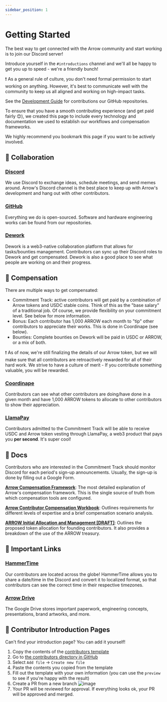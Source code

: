```yaml
---
sidebar_position: 1
---
```


# Getting Started

The best way to get connected with the Arrow community and start working is to join our Discord server!

Introduce yourself in the `#introductions` channel and we'll all be happy to get you up to speed - we're a friendly bunch!

:exclamation: As a general rule of culture, you don't need formal permission to start working on anything. However, it's best to communicate well with the community to keep us all aligned and working on high-impact tasks.

See the [Development Guide](./guides/development-guide.md) for contributions our GitHub repositories.

To ensure that you have a smooth contributing experience (and get paid fairly 😊), we created this page to include every technology and documentation we used to establish our workflows and compensation frameworks.

We highly recommend you bookmark this page if you want to be actively involved.

## :busts_in_silhouette: Collaboration

### [Discord](https://discord.com/invite/arrow)
We use Discord to exchange ideas, schedule meetings, and send memes around. Arrow's Discord channel is the best place to keep up with Arrow's development and hang out with other contributors.

### [GitHub](https://github.com/Arrow-air)
Everything we do is open-sourced. Software and hardware engineering works can be found from our repositories. 

### [Dework](https://app.dework.xyz/arrow-air)
Dework is a web3-native collaboration platform that allows for tasks/bounties management. Contributors can sync up their Discord roles to Dework and get compensated. Dework is also a good place to see what people are working on and their progress.

## :money_with_wings: Compensation

There are multiple ways to get compensated:
* Commitment Track: active contributors will get paid by a combination of Arrow tokens and USDC stable coins. Think of this as the "base salary" of a traditional job. Of course, we provide flexibility on your commitment level. See below for more information.
* Bonus: Each contributor has 1,000 ARROW each month to "tip" other contributors to appreciate their works. This is done in Coordinape (see below).
* Bounties: Complete bounties on Dework will be paid in USDC or ARROW, or a mix of both.

:exclamation: As of now, we're still finalizing the details of our Arrow token, but we will make sure that all contributors are retroactively rewarded for all of their hard work. We strive to have a culture of merit - If you contribute something valuable, you will be rewarded.

### [Coordinape](https://app.coordinape.com/)
Contributors can see what other contributors are doing/have done in a given month and have 1,000 ARROW tokens to allocate to other contributors to show their appreciation.

### [LlamaPay](https://llamapay.io/)
Contributors admitted to the Commitment Track will be able to receive USDC and Arrow token vesting through LlamaPay, a web3 product that pays you **per second**. It's super cool!

## :scroll: Docs
Contributors who are interested in the Commitment Track should monitor Discord for each period's sign-up announcements. Usually, the sign-up is done by filling out a Google Form.

[**Arrow Compensation Framework**](https://docs.google.com/document/d/1GbhslaFcHT1w2zCWbtLFafrsW_QIZ7fxcQXicGOa5Hw/edit?usp=sharing): The most detailed explanation of Arrow's compensation framework. This is the single source of truth from which compensation tools are configured.

[**Arrow Contributor Compensation Workbook**](https://docs.google.com/spreadsheets/d/1Mngt2VHdpZgCwRceVHUqXD9ufMx2gninVBPxm0RkXRQ/edit?usp=sharing): Outlines requirements for different levels of expertise and a brief compensation scenario analysis.

[**ARROW Initial Allocation and Management [DRAFT]**](https://docs.google.com/document/d/19yGuWkonvxdYrXz8rXYAXg1EwEluPGvrLS64dcmEK6Y/edit?usp=sharing): Outlines the proposed token allocation for founding contributors. It also provides a breakdown of the use of the ARROW treasury.
 
## :link: Important Links
### [HammerTime](https://hammertime.cyou/)
Our contributors are located across the globe! HammerTime allows you to share a date/time in the Discord and convert it to localized format, so that contributors can see the correct time in their respective timezones.

### [Arrow Drive](https://drive.google.com/drive/folders/1efLrzqsiajzlxXiOUjxPT53CkfDGC0Yu?usp=sharing)
The Google Drive stores important paperwork, engineering concepts, presentations, brand artworks, and more. 

## :wave: Contributor Introduction Pages

Can't find your introduction page? You can add it yourself!
  1. Copy the contents of the [contributors template](https://raw.githubusercontent.com/Arrow-air/website/main/docs/contributing/contributors/_template.md)
  2. Go to [the contributors directory in GitHub](https://github.com/Arrow-air/website/tree/main/docs/contributing/contributors)
  3. Select `Add file` -> `Create new file`
  4. Paste the contents you copied from the template
  5. Fill out the template with your own information (you can use the `preview` to see if you're happy with the result)
  6. Create a PR from a new branch
     ![image](/images/create_pr.jpg)
  7. Your PR will be reviewed for approval. If everything looks ok, your PR will be approved and merged.
